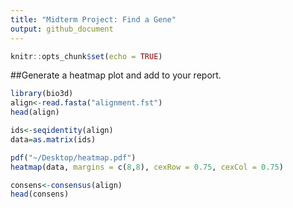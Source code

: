 ```yaml
---
title: "Midterm Project: Find a Gene"
output: github_document
---
```


```r
knitr::opts_chunk$set(echo = TRUE)
```

##Generate a heatmap plot and add to your report.
```r
library(bio3d)
align<-read.fasta("alignment.fst")
head(align)
```

```r
ids<-seqidentity(align)
data=as.matrix(ids)
```

```r
pdf("~/Desktop/heatmap.pdf")
heatmap(data, margins = c(8,8), cexRow = 0.75, cexCol = 0.75)
```

```r
consens<-consensus(align)
head(consens)
```



